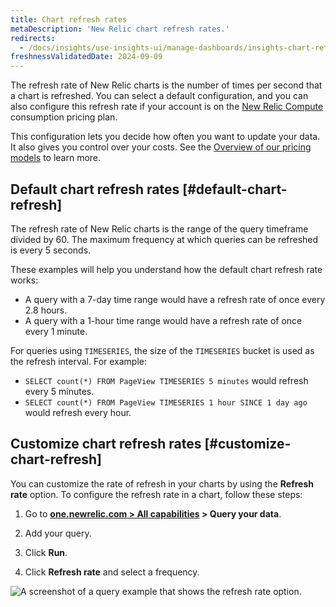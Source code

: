 ```yaml
---
title: Chart refresh rates
metaDescription: 'New Relic chart refresh rates.'
redirects: 
  - /docs/insights/use-insights-ui/manage-dashboards/insights-chart-refresh-intervals
freshnessValidatedDate: 2024-09-09
---
```


The refresh rate of New Relic charts is the number of times per second that a chart is refreshed. You can select a default configuration, and you can also configure this refresh rate if your account is on the [New Relic Compute](https://newrelic.com/pricing/compute) consumption pricing plan.

This configuration lets you decide how often you want to update your data. It also gives you control over your costs. See the [Overview of our pricing models](/docs/accounts/original-accounts-billing/original-product-based-pricing/overview-pricing-models/#determine-pricing) to learn more.

## Default chart refresh rates [#default-chart-refresh]

The refresh rate of New Relic charts is the range of the query timeframe divided by 60. The maximum frequency at which queries can be refreshed is every 5 seconds.

These examples will help you understand how the default chart refresh rate works:

* A query with a 7-day time range would have a refresh rate of once every 2.8 hours.
* A query with a 1-hour time range would have a refresh rate of once every 1 minute.

For queries using `TIMESERIES`, the size of the `TIMESERIES` bucket is used as the refresh interval. For example:

* `SELECT count(*) FROM PageView TIMESERIES 5 minutes` would refresh every 5 minutes.
* `SELECT count(*) FROM PageView TIMESERIES 1 hour SINCE 1 day ago` would refresh every hour.


## Customize chart refresh rates [#customize-chart-refresh]

You can customize the rate of refresh in your charts by using the <DNT>**Refresh rate**</DNT> option. To configure the refresh rate in a chart, follow these steps:

1. Go to <DNT>**[one.newrelic.com > All capabilities](https://one.newrelic.com/all-capabilities) > Query your data**</DNT>.

2. Add your query.

3. Click <DNT>**Run**</DNT>.

4. Click <DNT>**Refresh rate**</DNT> and select a frequency.

  <img
  title="A query example that shows the refresh rate option."
  alt="A screenshot of a query example that shows the refresh rate option."
  src="/images/queries-nrql_screenshot-crop_refresh-rate.webp"
/>

